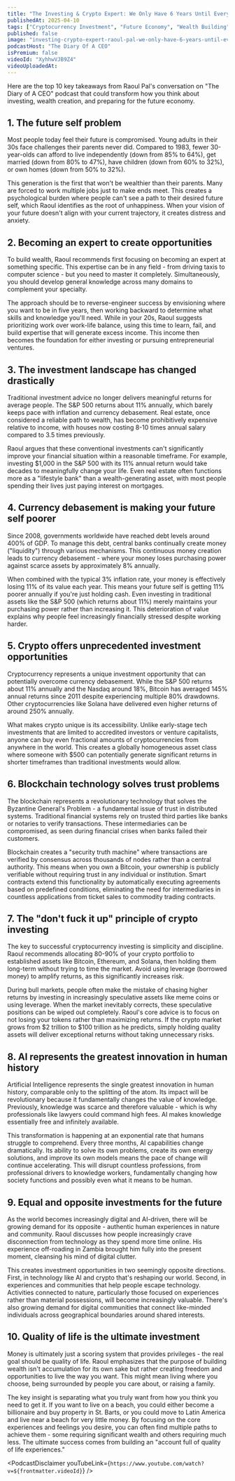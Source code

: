 ```yaml
---
title: "The Investing & Crypto Expert: We Only Have 6 Years Until Everything Changes! - Raoul Pal"
publishedAt: 2025-04-10
tags: ["Cryptocurrency Investment", "Future Economy", "Wealth Building"]
published: false
image: "investing-crypto-expert-raoul-pal-we-only-have-6-years-until-everything-changes.jpg"
podcastHost: "The Diary Of A CEO"
isPremium: false
videoId: "XyhhwVJB9Z4"
videoUploadedAt: 
---
```



<PodcastSummaryPageLayout frontmatter={frontmatter}>

Here are the top 10 key takeaways from Raoul Pal's conversation on "The Diary of A CEO" podcast that could transform how you think about investing, wealth creation, and preparing for the future economy.


## 1. The future self problem
Most people today feel their future is compromised. Young adults in their 30s face challenges their parents never did. Compared to 1983, fewer 30-year-olds can afford to live independently (down from 85% to 64%), get married (down from 80% to 47%), have children (down from 60% to 32%), or own homes (down from 50% to 32%).

This generation is the first that won't be wealthier than their parents. Many are forced to work multiple jobs just to make ends meet. This creates a psychological burden where people can't see a path to their desired future self, which Raoul identifies as the root of unhappiness. When your vision of your future doesn't align with your current trajectory, it creates distress and anxiety.

## 2. Becoming an expert to create opportunities
To build wealth, Raoul recommends first focusing on becoming an expert at something specific. This expertise can be in any field - from driving taxis to computer science - but you need to master it completely. Simultaneously, you should develop general knowledge across many domains to complement your specialty.

The approach should be to reverse-engineer success by envisioning where you want to be in five years, then working backward to determine what skills and knowledge you'll need. While in your 20s, Raoul suggests prioritizing work over work-life balance, using this time to learn, fail, and build expertise that will generate excess income. This income then becomes the foundation for either investing or pursuing entrepreneurial ventures.

## 3. The investment landscape has changed drastically
Traditional investment advice no longer delivers meaningful returns for average people. The S&P 500 returns about 11% annually, which barely keeps pace with inflation and currency debasement. Real estate, once considered a reliable path to wealth, has become prohibitively expensive relative to income, with houses now costing 8-10 times annual salary compared to 3.5 times previously.

Raoul argues that these conventional investments can't significantly improve your financial situation within a reasonable timeframe. For example, investing $1,000 in the S&P 500 with its 11% annual return would take decades to meaningfully change your life. Even real estate often functions more as a "lifestyle bank" than a wealth-generating asset, with most people spending their lives just paying interest on mortgages.

## 4. Currency debasement is making your future self poorer
Since 2008, governments worldwide have reached debt levels around 400% of GDP. To manage this debt, central banks continually create money ("liquidity") through various mechanisms. This continuous money creation leads to currency debasement - where your money loses purchasing power against scarce assets by approximately 8% annually.

When combined with the typical 3% inflation rate, your money is effectively losing 11% of its value each year. This means your future self is getting 11% poorer annually if you're just holding cash. Even investing in traditional assets like the S&P 500 (which returns about 11%) merely maintains your purchasing power rather than increasing it. This deterioration of value explains why people feel increasingly financially stressed despite working harder.

## 5. Crypto offers unprecedented investment opportunities
Cryptocurrency represents a unique investment opportunity that can potentially overcome currency debasement. While the S&P 500 returns about 11% annually and the Nasdaq around 18%, Bitcoin has averaged 145% annual returns since 2011 despite experiencing multiple 80% drawdowns. Other cryptocurrencies like Solana have delivered even higher returns of around 250% annually.

What makes crypto unique is its accessibility. Unlike early-stage tech investments that are limited to accredited investors or venture capitalists, anyone can buy even fractional amounts of cryptocurrencies from anywhere in the world. This creates a globally homogeneous asset class where someone with $500 can potentially generate significant returns in shorter timeframes than traditional investments would allow.

## 6. Blockchain technology solves trust problems
The blockchain represents a revolutionary technology that solves the Byzantine General's Problem - a fundamental issue of trust in distributed systems. Traditional financial systems rely on trusted third parties like banks or notaries to verify transactions. These intermediaries can be compromised, as seen during financial crises when banks failed their customers.

Blockchain creates a "security truth machine" where transactions are verified by consensus across thousands of nodes rather than a central authority. This means when you own a Bitcoin, your ownership is publicly verifiable without requiring trust in any individual or institution. Smart contracts extend this functionality by automatically executing agreements based on predefined conditions, eliminating the need for intermediaries in countless applications from ticket sales to commodity trading contracts.

## 7. The "don't fuck it up" principle of crypto investing
The key to successful cryptocurrency investing is simplicity and discipline. Raoul recommends allocating 80-90% of your crypto portfolio to established assets like Bitcoin, Ethereum, and Solana, then holding them long-term without trying to time the market. Avoid using leverage (borrowed money) to amplify returns, as this significantly increases risk.

During bull markets, people often make the mistake of chasing higher returns by investing in increasingly speculative assets like meme coins or using leverage. When the market inevitably corrects, these speculative positions can be wiped out completely. Raoul's core advice is to focus on not losing your tokens rather than maximizing returns. If the crypto market grows from $2 trillion to $100 trillion as he predicts, simply holding quality assets will deliver exceptional returns without taking unnecessary risks.

## 8. AI represents the greatest innovation in human history
Artificial Intelligence represents the single greatest innovation in human history, comparable only to the splitting of the atom. Its impact will be revolutionary because it fundamentally changes the value of knowledge. Previously, knowledge was scarce and therefore valuable - which is why professionals like lawyers could command high fees. AI makes knowledge essentially free and infinitely available.

This transformation is happening at an exponential rate that humans struggle to comprehend. Every three months, AI capabilities change dramatically. Its ability to solve its own problems, create its own energy solutions, and improve its own models means the pace of change will continue accelerating. This will disrupt countless professions, from professional drivers to knowledge workers, fundamentally changing how society functions and possibly even what it means to be human.

## 9. Equal and opposite investments for the future
As the world becomes increasingly digital and AI-driven, there will be growing demand for its opposite - authentic human experiences in nature and community. Raoul discusses how people increasingly crave disconnection from technology as they spend more time online. His experience off-roading in Zambia brought him fully into the present moment, cleansing his mind of digital clutter.

This creates investment opportunities in two seemingly opposite directions. First, in technology like AI and crypto that's reshaping our world. Second, in experiences and communities that help people escape technology. Activities connected to nature, particularly those focused on experiences rather than material possessions, will become increasingly valuable. There's also growing demand for digital communities that connect like-minded individuals across geographical boundaries around shared interests.

## 10. Quality of life is the ultimate investment
Money is ultimately just a scoring system that provides privileges - the real goal should be quality of life. Raoul emphasizes that the purpose of building wealth isn't accumulation for its own sake but rather creating freedom and opportunities to live the way you want. This might mean living where you choose, being surrounded by people you care about, or raising a family.

The key insight is separating what you truly want from how you think you need to get it. If you want to live on a beach, you could either become a billionaire and buy property in St. Barts, or you could move to Latin America and live near a beach for very little money. By focusing on the core experiences and feelings you desire, you can often find multiple paths to achieve them - some requiring significant wealth and others requiring much less. The ultimate success comes from building an "account full of quality of life experiences."

<PodcastDisclaimer youTubeLink={`https://www.youtube.com/watch?v=${frontmatter.videoId}`} />

</PodcastSummaryPageLayout>
